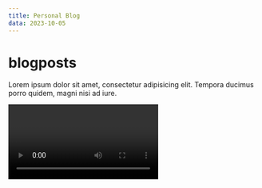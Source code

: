 ```yaml
---
title: Personal Blog
data: 2023-10-05
---
```


# blogposts

Lorem ipsum dolor sit amet, consectetur adipisicing elit. Tempora ducimus porro quidem, magni nisi
ad iure.

<CodeHeader text='TestComponent.tsx' />

<Video id='6ih_3m_UPKg' />

<CustomImage
  src='https://raw.githubusercontent.com/akladyous/blogposts/main/images/_redux.png'
  alt='Redux.JS'
/>

<CustomImage
  src='https://raw.githubusercontent.com/akladyous/blogposts/main/images/_react-js.png'
  alt='React.JS'
/>

```ts
export default async function BlogPosts() {
  console.group('Blog');
  const posts = await getPostsMeta('blogposts');
  if (!posts) {
    return <div>not posts</div>;
  }

  return (
    <main>
      <h4>Blog Post</h4>
      {posts.map((post, i) => {
        // debugger;
        return (
          <ul className='m-2' key={i}>
            {
              <li className='my-2'>
                <Link href={`blog/${post.id}`}>{post.title}</Link>
              </li>
            }
          </ul>
        );
      })}
    </main>
  );
}
```

Lorem ipsum dolor sit amet, consectetur adipisicing elit. Tempora ducimus porro quidem, magni nisi
ad iure. Corrupti nisi reiciendis esse alias eveniet nostrum tempore ut! Doloremque labore magni
suscipit neque? At, officia! Quae temporibus suscipit nam omnis voluptatem dignissimos commodi illum
voluptatibus aperiam, alias, nihil in ipsam quia labore velit sint sit facere facilis aliquam quas
quaerat saepe amet optio. Ex pariatur eaque sapiente architecto neque exercitationem, fuga officia
saepe, ipsam quae incidunt corrupti, tempore maiores! Nobis similique.

repellat _earum_, **_sint ullam_** eaiure laboriosam amet ex tempora qui? Error? At corrupti sit
voluptates voluptas quidem. Accusamus consectetur eos facere doloribus odio id delectus repellendus!
Molestiae iste totam ratione, nihil culpa fuga illo! Nobis eveniet nostrum ab eaque porro laborum.
Quidem sequi eveniet suscipit dolorem quam eius praesentium id iste, corporis _labore_ quis ad
illum.

Optionesciunt labore est consectetur ipsa architecto laboriosam ipsum, dolore voluptate neque
ratione nulla asperiores!.

Corrupti nisi reiciendis esse alias eveniet nostrum tempore ut! Doloremque labore magni suscipit
neque? At, officia! Quae temporibus suscipit nam omnis voluptatem dignissimos commodi illum
voluptatibus aperiam, alias, nihil in ipsam quia labore velit sint sit facere facilis aliquam quas
quaerat saepe amet optio. Ex pariatur eaque sapiente architecto neque exercitationem, fuga officia
saepe, ipsam quae incidunt corrupti, tempore maiores! Nobis similique, repellat earum, sint ullam ea
iure laboriosam amet ex tempora qui? Error? At corrupti sit voluptates voluptas quidem. Accusamus
consectetur eos facere doloribus odio id delectus repellendus! Molestiae iste totam ratione, nihil
culpa fuga illo! Nobis eveniet nostrum ab eaque porro laborum. Quidem sequi eveniet suscipit dolorem
quam eius praesentium id iste, corporis labore quis ad illum. Optio nesciunt labore est consectetur
ipsa architecto laboriosam ipsum, dolore voluptate neque ratione nulla asperiores!
